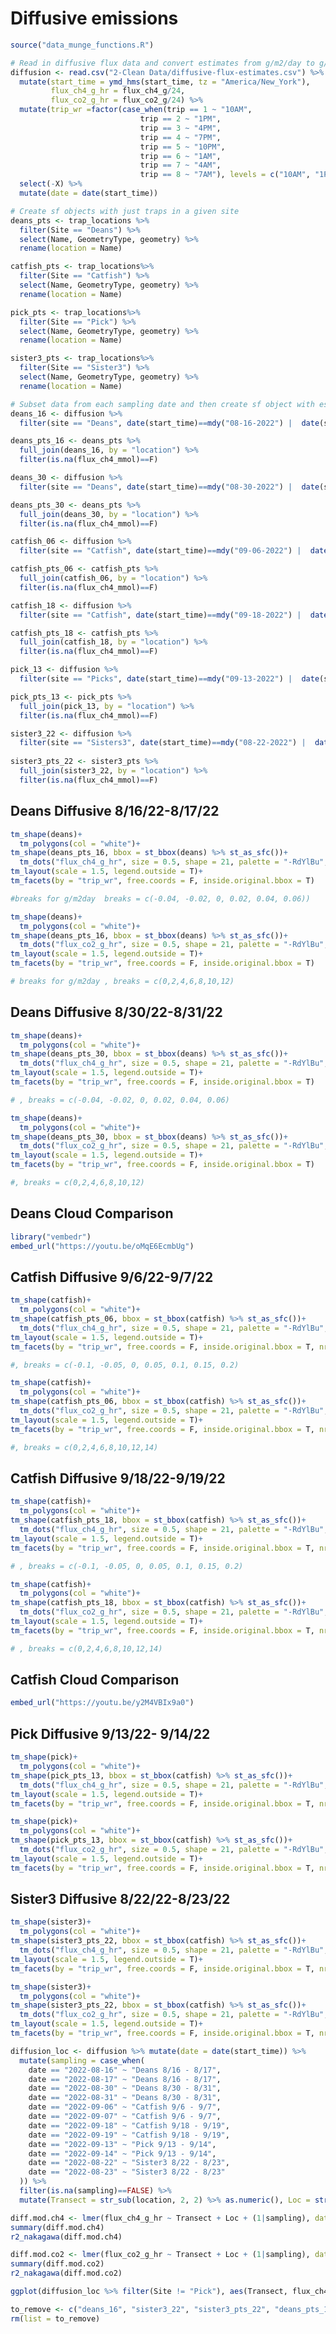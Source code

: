 # Diffusive emissions

```r
source("data_munge_functions.R")

# Read in diffusive flux data and convert estimates from g/m2/day to g/m2/hr
diffusion <- read.csv("2-Clean Data/diffusive-flux-estimates.csv") %>% 
  mutate(start_time = ymd_hms(start_time, tz = "America/New_York"), 
         flux_ch4_g_hr = flux_ch4_g/24, 
         flux_co2_g_hr = flux_co2_g/24) %>% 
  mutate(trip_wr =factor(case_when(trip == 1 ~ "10AM", 
                             trip == 2 ~ "1PM", 
                             trip == 3 ~ "4PM", 
                             trip == 4 ~ "7PM", 
                             trip == 5 ~ "10PM", 
                             trip == 6 ~ "1AM", 
                             trip == 7 ~ "4AM", 
                             trip == 8 ~ "7AM"), levels = c("10AM", "1PM", "4PM", "7PM", "10PM", "1AM", "4AM", "7AM"))) %>% 
  select(-X) %>% 
  mutate(date = date(start_time))

# Create sf objects with just traps in a given site
deans_pts <- trap_locations %>% 
  filter(Site == "Deans") %>% 
  select(Name, GeometryType, geometry) %>% 
  rename(location = Name)

catfish_pts <- trap_locations%>% 
  filter(Site == "Catfish") %>% 
  select(Name, GeometryType, geometry) %>% 
  rename(location = Name)

pick_pts <- trap_locations%>% 
  filter(Site == "Pick") %>% 
  select(Name, GeometryType, geometry) %>% 
  rename(location = Name)

sister3_pts <- trap_locations%>% 
  filter(Site == "Sister3") %>% 
  select(Name, GeometryType, geometry) %>% 
  rename(location = Name)

# Subset data from each sampling date and then create sf object with estimates
deans_16 <- diffusion %>% 
  filter(site == "Deans", date(start_time)==mdy("08-16-2022") |  date(start_time)==mdy("08-17-2022")) 

deans_pts_16 <- deans_pts %>% 
  full_join(deans_16, by = "location") %>% 
  filter(is.na(flux_ch4_mmol)==F)

deans_30 <- diffusion %>% 
  filter(site == "Deans", date(start_time)==mdy("08-30-2022") |  date(start_time)==mdy("08-31-2022")) 

deans_pts_30 <- deans_pts %>% 
  full_join(deans_30, by = "location") %>% 
  filter(is.na(flux_ch4_mmol)==F)

catfish_06 <- diffusion %>% 
  filter(site == "Catfish", date(start_time)==mdy("09-06-2022") |  date(start_time)==mdy("09-07-2022")) 

catfish_pts_06 <- catfish_pts %>% 
  full_join(catfish_06, by = "location") %>% 
  filter(is.na(flux_ch4_mmol)==F)

catfish_18 <- diffusion %>% 
  filter(site == "Catfish", date(start_time)==mdy("09-18-2022") |  date(start_time)==mdy("09-19-2022")) 

catfish_pts_18 <- catfish_pts %>% 
  full_join(catfish_18, by = "location") %>% 
  filter(is.na(flux_ch4_mmol)==F)

pick_13 <- diffusion %>% 
  filter(site == "Picks", date(start_time)==mdy("09-13-2022") |  date(start_time)==mdy("09-14-2022")) 

pick_pts_13 <- pick_pts %>% 
  full_join(pick_13, by = "location") %>% 
  filter(is.na(flux_ch4_mmol)==F)

sister3_22 <- diffusion %>% 
  filter(site == "Sisters3", date(start_time)==mdy("08-22-2022") |  date(start_time)==mdy("08-23-2022")) 
  
sister3_pts_22 <- sister3_pts %>% 
  full_join(sister3_22, by = "location") %>% 
  filter(is.na(flux_ch4_mmol)==F)
```

## Deans Diffusive 8/16/22-8/17/22
```r
tm_shape(deans)+
  tm_polygons(col = "white")+
tm_shape(deans_pts_16, bbox = st_bbox(deans) %>% st_as_sfc())+
  tm_dots("flux_ch4_g_hr", size = 0.5, shape = 21, palette = "-RdYlBu", midpoint = NA, title = "CH4 flux (g/m2/hr)", breaks = c(-0.002, -0.001, 0, 0.001, 0.002, 0.003))+
tm_layout(scale = 1.5, legend.outside = T)+
tm_facets(by = "trip_wr", free.coords = F, inside.original.bbox = T)

#breaks for g/m2day  breaks = c(-0.04, -0.02, 0, 0.02, 0.04, 0.06))
```

```r
tm_shape(deans)+
  tm_polygons(col = "white")+
tm_shape(deans_pts_16, bbox = st_bbox(deans) %>% st_as_sfc())+
  tm_dots("flux_co2_g_hr", size = 0.5, shape = 21, palette = "-RdYlBu", midpoint = NA, title = "CO2 flux (g/m2/hr)", breaks = c(0, 0.1, 0.2, 0.3, 0.4, 0.5))+
tm_layout(scale = 1.5, legend.outside = T)+
tm_facets(by = "trip_wr", free.coords = F, inside.original.bbox = T)

# breaks for g/m2day , breaks = c(0,2,4,6,8,10,12)
```

## Deans Diffusive 8/30/22-8/31/22
```r
tm_shape(deans)+
  tm_polygons(col = "white")+
tm_shape(deans_pts_30, bbox = st_bbox(deans) %>% st_as_sfc())+
  tm_dots("flux_ch4_g_hr", size = 0.5, shape = 21, palette = "-RdYlBu", midpoint = NA, title = "CH4 flux (g/m2/hr)",  breaks = c(-0.002, -0.001, 0, 0.001, 0.002, 0.003))+
tm_layout(scale = 1.5, legend.outside = T)+
tm_facets(by = "trip_wr", free.coords = F, inside.original.bbox = T)

# , breaks = c(-0.04, -0.02, 0, 0.02, 0.04, 0.06)
```

```r
tm_shape(deans)+
  tm_polygons(col = "white")+
tm_shape(deans_pts_30, bbox = st_bbox(deans) %>% st_as_sfc())+
  tm_dots("flux_co2_g_hr", size = 0.5, shape = 21, palette = "-RdYlBu", midpoint = NA, title = "CO2 flux (g/m2/hr)", breaks = c(0, 0.1, 0.2, 0.3, 0.4, 0.5))+
tm_layout(scale = 1.5, legend.outside = T)+
tm_facets(by = "trip_wr", free.coords = F, inside.original.bbox = T)

#, breaks = c(0,2,4,6,8,10,12)
```

## Deans Cloud Comparison
```r
library("vembedr")
embed_url("https://youtu.be/oMqE6EcmbUg")
```

## Catfish Diffusive 9/6/22-9/7/22 
```r
tm_shape(catfish)+
  tm_polygons(col = "white")+
tm_shape(catfish_pts_06, bbox = st_bbox(catfish) %>% st_as_sfc())+
  tm_dots("flux_ch4_g_hr", size = 0.5, shape = 21, palette = "-RdYlBu", midpoint = NA, title = "CH4 flux (g/m2/hr)", breaks = c(-0.003, 0, 0.003, 0.006, 0.009))+
tm_layout(scale = 1.5, legend.outside = T)+
tm_facets(by = "trip_wr", free.coords = F, inside.original.bbox = T, nrow=4)

#, breaks = c(-0.1, -0.05, 0, 0.05, 0.1, 0.15, 0.2)
```

```r
tm_shape(catfish)+
  tm_polygons(col = "white")+
tm_shape(catfish_pts_06, bbox = st_bbox(catfish) %>% st_as_sfc())+
  tm_dots("flux_co2_g_hr", size = 0.5, shape = 21, palette = "-RdYlBu", midpoint = NA, title = "CO2 flux (g/m2/hr)", breaks = c(0, 0.1, 0.2, 0.3, 0.4, 0.5, 0.6))+
tm_layout(scale = 1.5, legend.outside = T)+
tm_facets(by = "trip_wr", free.coords = F, inside.original.bbox = T, nrow=4)

#, breaks = c(0,2,4,6,8,10,12,14)
```

## Catfish Diffusive 9/18/22-9/19/22 
```r
tm_shape(catfish)+
  tm_polygons(col = "white")+
tm_shape(catfish_pts_18, bbox = st_bbox(catfish) %>% st_as_sfc())+
  tm_dots("flux_ch4_g_hr", size = 0.5, shape = 21, palette = "-RdYlBu", midpoint = NA, title = "CH4 flux (g/m2/hr)", breaks = c(-0.003, 0, 0.003, 0.006, 0.009))+
tm_layout(scale = 1.5, legend.outside = T)+
tm_facets(by = "trip_wr", free.coords = F, inside.original.bbox = T, nrow=4)

# , breaks = c(-0.1, -0.05, 0, 0.05, 0.1, 0.15, 0.2)
```

```r
tm_shape(catfish)+
  tm_polygons(col = "white")+
tm_shape(catfish_pts_18, bbox = st_bbox(catfish) %>% st_as_sfc())+
  tm_dots("flux_co2_g_hr", size = 0.5, shape = 21, palette = "-RdYlBu", midpoint = NA, title = "CO2 flux (g/m2/hr)", breaks = c(0, 0.1, 0.2, 0.3, 0.4, 0.5, 0.6))+
tm_layout(scale = 1.5, legend.outside = T)+
tm_facets(by = "trip_wr", free.coords = F, inside.original.bbox = T, nrow=4)

# , breaks = c(0,2,4,6,8,10,12,14)
```

## Catfish Cloud Comparison
```r
embed_url("https://youtu.be/y2M4VBIx9a0")
```

## Pick Diffusive 9/13/22- 9/14/22
```r
tm_shape(pick)+
  tm_polygons(col = "white")+
tm_shape(pick_pts_13, bbox = st_bbox(catfish) %>% st_as_sfc())+
  tm_dots("flux_ch4_g_hr", size = 0.5, shape = 21, palette = "-RdYlBu", midpoint = NA, title = "CH4 flux (g/m2/hr)")+
tm_layout(scale = 1.5, legend.outside = T)+
tm_facets(by = "trip_wr", free.coords = F, inside.original.bbox = T, nrow=4)
```

```r
tm_shape(pick)+
  tm_polygons(col = "white")+
tm_shape(pick_pts_13, bbox = st_bbox(catfish) %>% st_as_sfc())+
  tm_dots("flux_co2_g_hr", size = 0.5, shape = 21, palette = "-RdYlBu", midpoint = NA, title = "CO2 flux (g/m2/hr)")+
tm_layout(scale = 1.5, legend.outside = T)+
tm_facets(by = "trip_wr", free.coords = F, inside.original.bbox = T, nrow=4)
```

## Sister3 Diffusive 8/22/22-8/23/22
```r
tm_shape(sister3)+
  tm_polygons(col = "white")+
tm_shape(sister3_pts_22, bbox = st_bbox(catfish) %>% st_as_sfc())+
  tm_dots("flux_ch4_g_hr", size = 0.5, shape = 21, palette = "-RdYlBu", midpoint = NA, title = "CH4 flux (g/m2/hr)")+
tm_layout(scale = 1.5, legend.outside = T)+
tm_facets(by = "trip_wr", free.coords = F, inside.original.bbox = T, nrow=2)
```

```r
tm_shape(sister3)+
  tm_polygons(col = "white")+
tm_shape(sister3_pts_22, bbox = st_bbox(catfish) %>% st_as_sfc())+
  tm_dots("flux_co2_g_hr", size = 0.5, shape = 21, palette = "-RdYlBu", midpoint = NA, title = "CO2 flux (g/m2/hr)")+
tm_layout(scale = 1.5, legend.outside = T)+
tm_facets(by = "trip_wr", free.coords = F, inside.original.bbox = T, nrow=2) 
```

```r
diffusion_loc <- diffusion %>% mutate(date = date(start_time)) %>% 
  mutate(sampling = case_when(
    date == "2022-08-16" ~ "Deans 8/16 - 8/17",
    date == "2022-08-17" ~ "Deans 8/16 - 8/17",
    date == "2022-08-30" ~ "Deans 8/30 - 8/31",
    date == "2022-08-31" ~ "Deans 8/30 - 8/31",
    date == "2022-09-06" ~ "Catfish 9/6 - 9/7",
    date == "2022-09-07" ~ "Catfish 9/6 - 9/7",
    date == "2022-09-18" ~ "Catfish 9/18 - 9/19",
    date == "2022-09-19" ~ "Catfish 9/18 - 9/19",
    date == "2022-09-13" ~ "Pick 9/13 - 9/14",
    date == "2022-09-14" ~ "Pick 9/13 - 9/14",
    date == "2022-08-22" ~ "Sister3 8/22 - 8/23",
    date == "2022-08-23" ~ "Sister3 8/22 - 8/23"
  )) %>% 
  filter(is.na(sampling)==FALSE) %>% 
  mutate(Transect = str_sub(location, 2, 2) %>% as.numeric(), Loc = str_sub(location, 3, 3) %>% as.factor())

diff.mod.ch4 <- lmer(flux_ch4_g_hr ~ Transect + Loc + (1|sampling), data = diffusion_loc)
summary(diff.mod.ch4)
r2_nakagawa(diff.mod.ch4)

diff.mod.co2 <- lmer(flux_co2_g_hr ~ Transect + Loc + (1|sampling), data = diffusion_loc)
summary(diff.mod.co2)
r2_nakagawa(diff.mod.co2)

ggplot(diffusion_loc %>% filter(Site != "Pick"), aes(Transect, flux_ch4_g_hr, color = sampling))+geom_smooth(method = "lm")
```

```r
to_remove <- c("deans_16", "sister3_22", "sister3_pts_22", "deans_pts_16", "deans_30", "deans_pts_30", "catfish_06", "catfish_pts_06", "catfish_18", "catfish_pts_18", "diffusion_loc", "diff.mod.ch4", "diff.mod.co2")
rm(list = to_remove)
```


